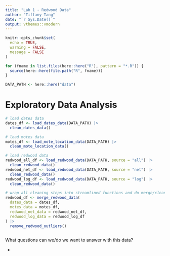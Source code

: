 ```yaml
---
title: "Lab 1 - Redwood Data"
author: "Tiffany Tang"
date: "`r Sys.Date()`"
output: vthemes::vmodern
---
```


```r
knitr::opts_chunk$set(
  echo = TRUE,
  warning = FALSE,
  message = FALSE
)

for (fname in list.files(here::here("R"), pattern = "*.R")) {
  source(here::here(file.path("R", fname)))
}

DATA_PATH <- here::here("data")
```

# Exploratory Data Analysis {.tabset .tabset-vmodern}

```r
# load dates data
dates_df <- load_dates_data(DATA_PATH) |> 
  clean_dates_data()

# load motes data
motes_df <- load_mote_location_data(DATA_PATH) |> 
  clean_mote_location_data()

# load redwood data
redwood_all_df <- load_redwood_data(DATA_PATH, source = "all") |> 
  clean_redwood_data()
redwood_net_df <- load_redwood_data(DATA_PATH, source = "net") |> 
  clean_redwood_data()
redwood_log_df <- load_redwood_data(DATA_PATH, source = "log") |> 
  clean_redwood_data()

# wrap all cleaning steps into streamlined functions and do merge/cleaning here
redwood_df <- merge_redwood_data(
  dates_data = dates_df,
  motes_data = motes_df,
  redwood_net_data = redwood_net_df,
  redwood_log_data = redwood_log_df
) |> 
  remove_redwood_outliers()
```

```r

```

What questions can we/do we want to answer with this data?

-   

```r

```
